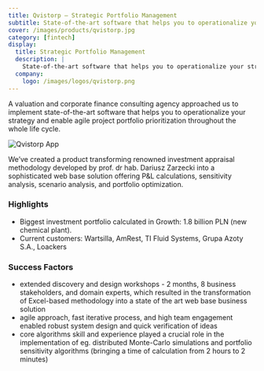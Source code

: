 ```yaml
---
title: Qvistorp — Strategic Portfolio Management
subtitle: State-of-the-art software that helps you to operationalize your strategy and enable agile project portfolio prioritization throughout the whole life cycle. 
cover: /images/products/qvistorp.jpg
category: [fintech]
display:
  title: Strategic Portfolio Management
  description: |
    State-of-the-art software that helps you to operationalize your strategy and enable agile project portfolio prioritization throughout the whole life cycle. 
  company:
    logo: /images/logos/qvistorp.png
---
```


A valuation and corporate finance consulting agency approached us to implement state-of-the-art software that helps you to operationalize your strategy and enable agile project portfolio prioritization throughout the whole life cycle.

![Qvistorp App](/images/products/design/qvistorp-screen-01.png)

We’ve created a product transforming renowned investment appraisal methodology developed by prof. dr hab. Dariusz Zarzecki into a sophisticated web base solution offering P&L calculations, sensitivity analysis, scenario analysis, and portfolio optimization.

### Highlights
- Biggest investment portfolio calculated in Growth: 1.8 billion PLN (new chemical plant).
- Current customers: Wartsilla, AmRest, TI Fluid Systems, Grupa Azoty S.A., Loackers

### Success Factors
- extended discovery and design workshops - 2 months, 8 business stakeholders, and domain experts, which resulted in the transformation of Excel-based methodology into a state of the art web base business solution
- agile approach, fast iterative process, and high team engagement enabled robust system design and quick verification of ideas
- core algorithms skill and experience played a crucial role in the implementation of eg. distributed Monte-Carlo simulations and portfolio sensitivity algorithms (bringing a time of calculation from 2 hours to 2 minutes)
